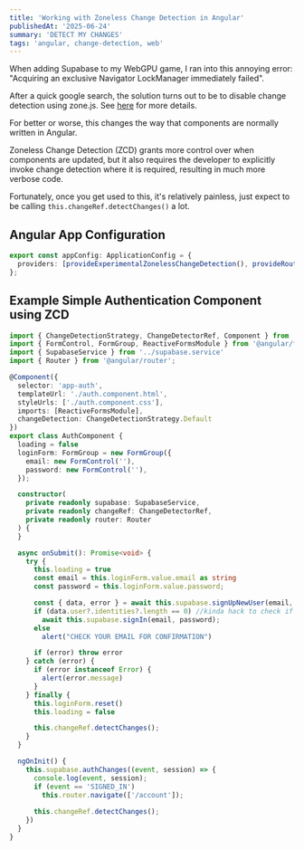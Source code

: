 ```yaml
---
title: 'Working with Zoneless Change Detection in Angular'
publishedAt: '2025-06-24'
summary: 'DETECT MY CHANGES'
tags: 'angular, change-detection, web'
---
```


When adding Supabase to my WebGPU game, I ran into this annoying error: "Acquiring an exclusive Navigator LockManager immediately failed".

After a quick google search, the solution turns out to be to disable change detection using zone.js. See [here](https://github.com/supabase/supabase-js/issues/936) for more details.

For better or worse, this changes the way that components are normally written in Angular.

Zoneless Change Detection (ZCD) grants more control over when components are updated, but it also requires the developer to explicitly invoke change detection where it is required, resulting in much more verbose code.

Fortunately, once you get used to this, it's relatively painless, just expect to be calling `this.changeRef.detectChanges()` a lot.

## Angular App Configuration
```ts
export const appConfig: ApplicationConfig = {
  providers: [provideExperimentalZonelessChangeDetection(), provideRouter(routes)]
};
```

## Example Simple Authentication Component using ZCD
```ts
import { ChangeDetectionStrategy, ChangeDetectorRef, Component } from '@angular/core'
import { FormControl, FormGroup, ReactiveFormsModule } from '@angular/forms'
import { SupabaseService } from '../supabase.service'
import { Router } from '@angular/router';

@Component({
  selector: 'app-auth',
  templateUrl: './auth.component.html',
  styleUrls: ['./auth.component.css'],
  imports: [ReactiveFormsModule],
  changeDetection: ChangeDetectionStrategy.Default
})
export class AuthComponent {
  loading = false
  loginForm: FormGroup = new FormGroup({
    email: new FormControl(''),
    password: new FormControl(''),
  });

  constructor(
    private readonly supabase: SupabaseService,
    private readonly changeRef: ChangeDetectorRef,
    private readonly router: Router
  ) {
  }

  async onSubmit(): Promise<void> {
    try {
      this.loading = true
      const email = this.loginForm.value.email as string
      const password = this.loginForm.value.password;

      const { data, error } = await this.supabase.signUpNewUser(email, password)
      if (data.user?.identities?.length == 0) //kinda hack to check if already signed up
        await this.supabase.signIn(email, password);
      else
        alert("CHECK YOUR EMAIL FOR CONFIRMATION")

      if (error) throw error
    } catch (error) {
      if (error instanceof Error) {
        alert(error.message)
      }
    } finally {
      this.loginForm.reset()
      this.loading = false

      this.changeRef.detectChanges();
    }
  }

  ngOnInit() {
    this.supabase.authChanges((event, session) => {
      console.log(event, session);
      if (event == 'SIGNED_IN')
        this.router.navigate(['/account']);
      
      this.changeRef.detectChanges();
    })
  }
}
```